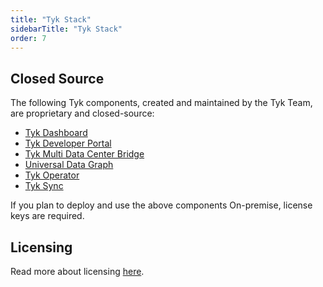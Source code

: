 ```yaml
---
title: "Tyk Stack"
sidebarTitle: "Tyk Stack"
order: 7
---
```



<OssProductListInclude/>

## Closed Source

The following Tyk components, created and maintained by the Tyk Team, are proprietary and closed-source:

* [Tyk Dashboard](/tyk-dashboard)
* [Tyk Developer Portal](/tyk-developer-portal)
* [Tyk Multi Data Center Bridge](/api-management/mdcb#managing-geographically-distributed-gateways-to-minimize-latency-and-protect-data-sovereignty)
* [Universal Data Graph](/api-management/data-graph#overview)
* [Tyk Operator](/api-management/automations/operator#what-is-tyk-operator)
* [Tyk Sync](/api-management/automations/sync)

If you plan to deploy and use the above components On-premise, license keys are required.

## Licensing
Read more about licensing [here](apim/testing#licensing).
